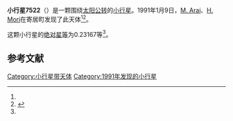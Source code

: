 {{Infobox planet
| bgcolour = #FFFFC0
| name = 7522
| symbol = 
| image = 
| caption = 
| discovery = yes
| discovery_ref = 
| discoverer = [[M._Arai|M. Arai]]、[[H._Mori|H. Mori]]
| discovery_site = [[寄居町|寄居町]] 
| discovered = 1991年1月9日
| designations = yes
| mp_name = 
| named_after = 
| alt_names = 
| mp_category = [[外小行星带|外小行星带]]
| orbit_ref = <ref name="a">[http://ssd.jpl.nasa.gov/sbdb.cgi?sstr=7522 7522] {{Wayback|url=http://ssd.jpl.nasa.gov/sbdb.cgi?sstr=7522 |date=20210810205427 }}，小行星數據庫瀏覽器（JPL Small-Body Database Browser）－[[美国国家航空航天局|美国国家航空航天局]]喷气推进实验室</ref>
| epoch = 2456400.5 (2013年4月18日更新)
| aphelion = {{convert|3.7575840|AU|km|3|abbr=on|lk=out}}
| perihelion = {{convert|2.6436016|AU|km|3|abbr=on}}
| semimajor = {{convert|3.2005928|AU|km|3|abbr=on}}
| eccentricity = 0.1740275
| period = 2091.433523 [[日|日]]<br />5.73[[儒略年|儒略年]]
| avg_speed = 
| inclination = 10.35859
| asc_node = 111.99220
| mean_anomaly = 
| arg_peri = 0.23167
| satellites = 
| physical_characteristics = yes
| dimensions = 
| mass = 
| density = 
| surface_grav = 
| escape_velocity = 
| sidereal_day = 
| axial_tilt = 
| pole_ecliptic_lat = 
| pole_ecliptic_lon = 
| albedo = 
| temperatures= 
| temp_name1 = 
| mean_temp_1 = 
| max_temp_1 = 
| temp_name2 = 
| max_temp_2 = 
| spectral_type = 
| abs_magnitude = 0.23167
}}

'''小行星7522'''（{{lang-en|7522}}）是一颗围绕[[太阳|太阳]][[公转|公转]]的[[小行星|小行星]]。1991年1月9日，[[M._Arai|M. Arai]]、[[H._Mori|H. Mori]]在寄居町发现了此天体<ref name="a" /><ref>{{cite news|title=小行星列表|url=http://cfa-www.harvard.edu/iau/lists/NumberedMPs.txt|accessdate=2013-07-08|newspaper=哈佛大学|archive-date=2008-05-17|archive-url=https://web.archive.org/web/20080517010638/http://cfa-www.harvard.edu/iau/lists/NumberedMPs.txt|dead-url=no}}</ref>。

这颗小行星的[[绝对星等|绝对星等]]为0.23167等<ref name="a" />。

==参考文献==
{{reflist}}
{{Minor Planet Number|[[小行星7521|小行星7521]]|[[小行星7523|小行星7523]]}}

{{小天体}}

[[Category:小行星带天体|Category:小行星带天体]]
[[Category:1991年发现的小行星|Category:1991年发现的小行星]]

{{asteroid-stub}}